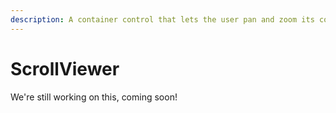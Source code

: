---
description: A container control that lets the user pan and zoom its content.
---

# ScrollViewer

We're still working on this, coming soon!

